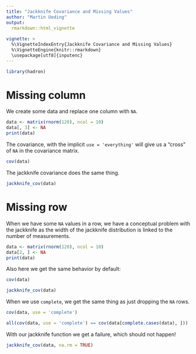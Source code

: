 ```yaml
---
title: "Jackknife Covariance and Missing Values"
author: "Martin Ueding"
output: 
  rmarkdown::html_vignette
  
vignette: >
  %\VignetteIndexEntry{Jackknife Covariance and Missing Values}
  %\VignetteEngine{knitr::rmarkdown}
  \usepackage[utf8]{inputenc}
---
```


```r
library(hadron)
```

# Missing column

We create some data and replace one column with `NA`.

```r
data <- matrix(rnorm(120), ncol = 10)
data[, 3] <- NA
print(data)
```

The covariance, with the implicit `use = 'everything'` will give us a “cross” of `NA` in the covariance matrix.

```r
cov(data)
```

The jackknife covariance does the same thing.

```r
jackknife_cov(data)
```

# Missing row

When we have some `NA` values in a row, we have a conceptual problem with the jackknife as the width of the jackknife distribution is linked to the number of measurements.

```r
data <- matrix(rnorm(120), ncol = 10)
data[2, ] <- NA
print(data)
```

Also here we get the same behavior by default:

```r
cov(data)
```

```r
jackknife_cov(data)
```

When we use `complete`, we get the same thing as just dropping the `NA` rows.

```r
cov(data, use = 'complete')
```

```r
all(cov(data, use = 'complete') == cov(data[complete.cases(data), ]))
```

With our jackknife function we get a failure, which should not happen!

```r
jackknife_cov(data, na.rm = TRUE)
```

